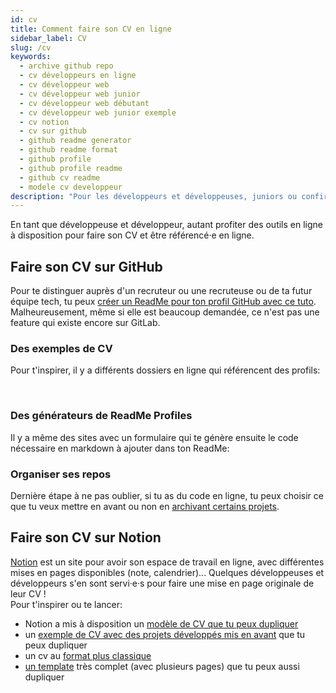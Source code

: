 ```yaml
---
id: cv
title: Comment faire son CV en ligne
sidebar_label: CV
slug: /cv
keywords:
  - archive github repo
  - cv développeurs en ligne
  - cv développeur web
  - cv développeur web junior
  - cv développeur web débutant
  - cv développeur web junior exemple
  - cv notion
  - cv sur github
  - github readme generator
  - github readme format
  - github profile
  - github profile readme
  - github cv readme
  - modele cv developpeur
description: "Pour les développeurs et développeuses, juniors ou confirmés, des outils et modèles sur GitHub et Notion pour faire un CV en ligne."
---
```



En tant que développeuse et développeur, autant profiter des outils en ligne à disposition pour faire son CV et être référencé·e en ligne.

## Faire son CV sur GitHub

Pour te distinguer auprès d'un recruteur ou une recruteuse ou de ta futur équipe tech, tu peux [créer un ReadMe pour ton profil GitHub avec ce tuto](https://docs.github.com/en/github/setting-up-and-managing-your-github-profile/managing-your-profile-readme).<br/>
Malheureusement, même si elle est beaucoup demandée, ce n'est pas une feature qui existe encore sur GitLab.

### Des exemples de CV

Pour t'inspirer, il y a différents dossiers en ligne qui référencent des profils: 

<div class="container">
  <HorizontalCard
    src='/img/online_profile/cv/awesome_profiles.png'
    alt='Logo Awesome Profiles'
    href='https://github.com/kautukkundan/Awesome-Profile-README-templates'
    title='Awesome Profile README templates'
    description="Tu peux fouiller le repo par catégories"
  />
  <HorizontalCard
  src='/img/online_profile/cv/awesome_github_profile.png'
  alt='Logo Awesome Github Profile ReadMe'
  href='https://github.com/abhisheknaiidu/awesome-github-profile-readme'
  title='Awesome Github Profile ReadMe'
  description="Ce repo recense des projets un poil plus originaux"
  />
</div><br/>

### Des générateurs de ReadMe Profiles

Il y a même des sites avec un formulaire qui te génère ensuite le code nécessaire en markdown à ajouter dans ton ReadMe:

<div class="container">
  <HorizontalCard
    src='/img/online_profile/cv/readme_generator.png'
    alt='Logo GitHub Profile ReadMe Generator'
    href='https://arturssmirnovs.github.io/github-profile-readme-generator'
    title='GitHub Profile ReadMe Generator'
    description="Un générateur simple avec quelques questions"
  />
  <HorizontalCard
  src='/img/online_profile/cv/profile_readme_generator.png'
  alt='Gh Profile ReadMe Generator'
  href='https://rahuldkjain.github.io/gh-profile-readme-generator/'
  title='Gh Profile ReadMe Generator'
  description="Un générateur très complet avec de nombreuses questions et des logos pour les technos maîtrisées"
  />
</div>

### Organiser ses repos
Dernière étape à ne pas oublier, si tu as du code en ligne, tu peux choisir ce que tu veux mettre en avant ou non en [archivant certains projets](https://docs.github.com/en/github/creating-cloning-and-archiving-repositories/archiving-repositories).

## Faire son CV sur Notion
[Notion](https://www.notion.so/) est un site pour avoir son espace de travail en ligne, avec différentes mises en pages disponibles (note, calendrier)... Quelques développeuses et développeurs s'en sont servi·e·s pour faire une mise en page originale de leur CV ! <br/>
Pour t'inspirer ou te lancer:
- Notion a mis à disposition un [modèle de CV que tu peux dupliquer](https://notionpages.com/624/resume/)
- un [exemple de CV avec des projets développés mis en avant](https://www.notion.so/Resum-0a53261741084e368a62cc94f44b7469) que tu peux dupliquer
- un cv au [format plus classique](https://www.notion.so/Anabella-Spinelli-a42a2aaf9a434729b442165ff531d2d8)
- [un template](https://www.notion.so/Hello-I-m-Sam-5f39093b055d498696a15ad64f3f51c3) très complet (avec plusieurs pages) que tu peux aussi dupliquer

